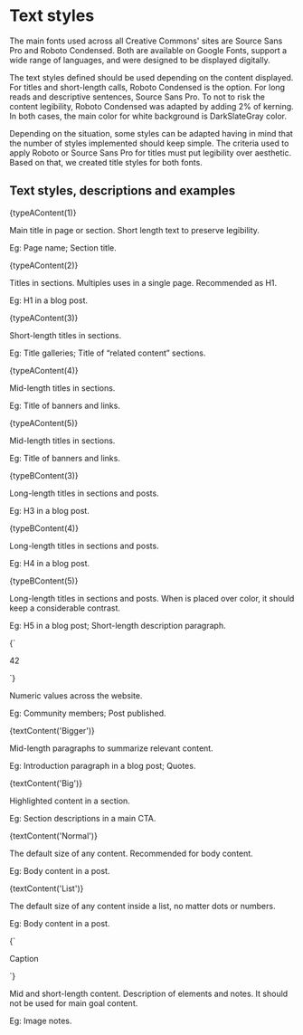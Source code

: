 
<Meta title="Typography" />

# Text styles

The main fonts used across all Creative Commons' sites are Source Sans Pro and Roboto Condensed. Both are available on
Google Fonts, support a wide range of languages, and were designed to be displayed digitally.

The text styles defined should be used depending on the content displayed. For titles and short-length calls, Roboto
Condensed is the option. For long reads and descriptive sentences, Source Sans Pro. To not to risk the content
legibility, Roboto Condensed was adapted by adding 2% of kerning. In both cases, the main color for white background is
DarkSlateGray color.

Depending on the situation, some styles can be adapted having in mind that the number of styles implemented should keep
simple. The criteria used to apply Roboto or Source Sans Pro for titles must put legibility over aesthetic. Based on
that, we created title styles for both fonts.

## Text styles, descriptions and examples


<Preview>
  <Story name="Heading 1A" height="102px">{typeAContent(1)}</Story>
</Preview>

Main title in page or section. Short length text to preserve legibility.

Eg: Page name; Section title.

<Preview>
  <Story name="Heading 2A" height="70px">{typeAContent(2)}</Story>
</Preview>

Titles in sections. Multiples uses in a single page. Recommended as H1.

Eg: H1 in a blog post.

<Preview>
  <Story name="Heading 3A" height="58px">{typeAContent(3)}</Story>
</Preview>

Short-length titles in sections.

Eg: Title galleries; Title of “related content” sections.

<Preview>
  <Story name="Heading 4A" height="51px">{typeAContent(4)}</Story>
</Preview>

Mid-length titles in sections.

Eg: Title of banners and links.

<Preview>
  <Story name="Heading 5A" height="46px">{typeAContent(5)}</Story>
</Preview>

Mid-length titles in sections.

Eg: Title of banners and links.


<Preview>
  <Story name="Heading 3B" height="58px">{typeBContent(3)}</Story>
</Preview>

Long-length titles in sections and posts.

Eg: H3 in a blog post.

<Preview>
  <Story name="Heading 4B" height="51px">{typeBContent(4)}</Story>
</Preview>

Long-length titles in sections and posts.

Eg: H4 in a blog post.

<Preview>
  <Story name="Heading 5B" height="46px">{typeBContent(5)}</Story>
</Preview>

Long-length titles in sections and posts. When is placed over color, it should keep a considerable contrast.

Eg: H5 in a blog post; Short-length description paragraph.

<Preview>
  <Story name="Value" height="121px">{`<p class="value">42</p>`}</Story>
</Preview>

Numeric values across the website.

Eg: Community members; Post published.


<Preview>
  <Story name="Body Bigger" height="51px">{textContent('Bigger')}</Story>
</Preview>

Mid-length paragraphs to summarize relevant content.

Eg: Introduction paragraph in a blog post; Quotes.

<Preview>
  <Story name="Body Big" height="43px">{textContent('Big')}</Story>
</Preview>

Highlighted content in a section.

Eg: Section descriptions in a main CTA.

<Preview>
  <Story name="Body Normal" height="40px">{textContent('Normal')}</Story>
</Preview>

The default size of any content. Recommended for body content.

Eg: Body content in a post.

<Preview>
  <Story name="List" height="40px">{textContent('List')}</Story>
</Preview>

The default size of any content inside a list, no matter dots or numbers.

Eg: Body content in a post.

<Preview>
  <Story name="Caption" height="36px">{`
    <p class="caption">Caption</p>
  `}</Story>
</Preview>

Mid and short-length content. Description of elements and notes. It should not be used for main goal content.

Eg: Image notes.
